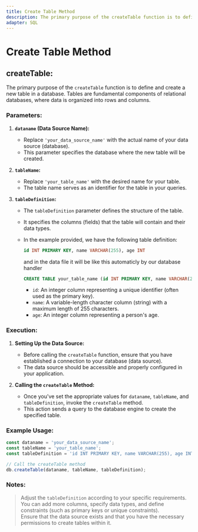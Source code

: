 ```yaml
---
title: Create Table Method
description: The primary purpose of the createTable function is to define and create a new table in a database. Tables are fundamental components of relational databases, where data is organized into rows and columns.
adapter: SQL
---
```


# Create Table Method

## createTable:
The primary purpose of the `createTable` function is to define and create a new table in a database. Tables are fundamental components of relational databases, where data is organized into rows and columns.

### Parameters:
1. **`dataname` (Data Source Name):**
   - Replace `'your_data_source_name'` with the actual name of your data source (database).
   - This parameter specifies the database where the new table will be created.

2. **`tableName`:**
   - Replace `'your_table_name'` with the desired name for your table.
   - The table name serves as an identifier for the table in your queries.

3. **`tableDefinition`:**
   - The `tableDefinition` parameter defines the structure of the table.
   - It specifies the columns (fields) that the table will contain and their data types.
   - In the example provided, we have the following table definition:

     ```sql
     id INT PRIMARY KEY, name VARCHAR(255), age INT
     ```
     and in the data file it will be like this automaticly by our database handler
     ```sql
     CREATE TABLE your_table_name (id INT PRIMARY KEY, name VARCHAR(255), age INT);
     ```
     - `id`: An integer column representing a unique identifier (often used as the primary key).
     - `name`: A variable-length character column (string) with a maximum length of 255 characters.
     - `age`: An integer column representing a person's age.

### Execution:
1. **Setting Up the Data Source:**
   - Before calling the `createTable` function, ensure that you have established a connection to your database (data source).
   - The data source should be accessible and properly configured in your application.

2. **Calling the `createTable` Method:**
   - Once you've set the appropriate values for `dataname`, `tableName`, and `tableDefinition`, invoke the `createTable` method.
   - This action sends a query to the database engine to create the specified table.

### Example Usage:
```js
const dataname = 'your_data_source_name';
const tableName = 'your_table_name';
const tableDefinition = 'id INT PRIMARY KEY, name VARCHAR(255), age INT';

// Call the createTable method
db.createTable(dataname, tableName, tableDefinition);
```

### Notes:
> Adjust the `tableDefinition` according to your specific requirements. You can add more columns, specify data types, and define constraints (such as primary keys or unique constraints). <br />
> Ensure that the data source exists and that you have the necessary permissions to create tables within it.